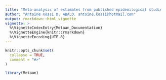 ```yaml
---
title: "Meta-analysis of estimates from published epidemilogical studies"
author: "Antoine Kossi D. ABALO, antoine.kossi@hotmail.com"
output: rmarkdown::html_vignette
vignette: >
  %\VignetteIndexEntry{Metaan_Documentation}
  %\VignetteEngine{knitr::rmarkdown}
  %\VignetteEncoding{UTF-8}
---
```


```r
knitr::opts_chunk$set(
  collapse = TRUE,
  comment = "#>"
)
```

```r
library(Metaan)
```



